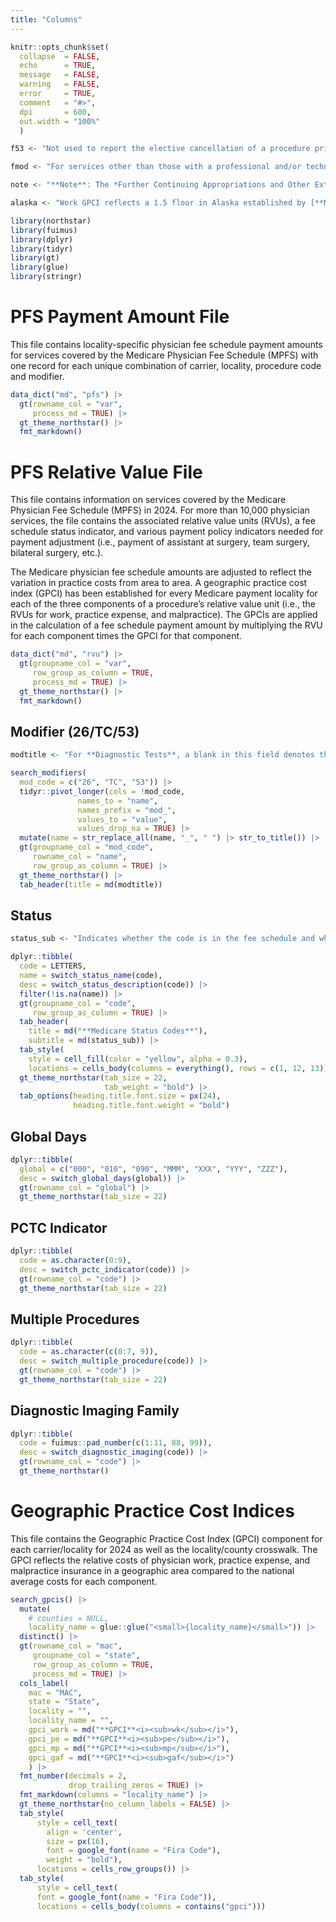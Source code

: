 ```yaml
---
title: "Columns"
---
```


```r
knitr::opts_chunk$set(
  collapse  = FALSE,
  echo      = TRUE,
  message   = FALSE, 
  warning   = FALSE,
  error     = TRUE,
  comment   = "#>",
  dpi       = 600, 
  out.width = "100%"
  )

f53 <- "Not used to report the elective cancellation of a procedure prior to the patient's anesthesia induction and/or surgical preparation in the operating suite. For outpatient hospital/ambulatory surgery center (ASC) reporting of a previously scheduled procedure/service that is partially reduced or cancelled as a result of extenuating circumstances or those that threaten the well being of the patient prior to or after administration of anesthesia, see modifiers 73 and 74 (see modifiers approved for ASC hospital outpatient use)."

fmod <- "For services other than those with a professional and/or technical component, a blank will appear in this field with one exception: the presence of CPT modifier 53 indicates that separate RVUs and a fee schedule amount have been established for procedures which the physician terminated before completion. This modifier is used only with colonoscopy CPT codes 44388 and 45378, or with G0105 and G0121. Any other codes billed with modifier 53 are subject to carrier medical review and priced by individual consideration."

note <- "**Note**: The *Further Continuing Appropriations and Other Extensions Act, 2024* (Section 501) extended the 1.0 Work GPCI floor through January 19, 2024. Therefore, the Work GPCIs for 2023 reflect the 1.0 Work GPCI floor. Work GPCIs for 2024 are shown both with and without a 1.0 floor and Work GPCIs for 2025 do not reflect a 1.0 floor."

alaska <- "Work GPCI reflects a 1.5 floor in Alaska established by [**MIPPA**](https://en.wikipedia.org/wiki/Medicare_Improvements_for_Patients_and_Providers_Act_of_2008)."

library(northstar)
library(fuimus)
library(dplyr)
library(tidyr)
library(gt)
library(glue)
library(stringr)
```


# PFS Payment Amount File

This file contains locality-specific physician fee schedule payment amounts for services covered by the Medicare Physician Fee Schedule (MPFS) with one record for each unique combination of carrier, locality, procedure code and modifier.

```r
data_dict("md", "pfs") |> 
  gt(rowname_col = "var",
     process_md = TRUE) |>
  gt_theme_northstar() |> 
  fmt_markdown()
```


# PFS Relative Value File

This file contains information on services covered by the Medicare Physician Fee Schedule (MPFS) in 2024. For more than 10,000 physician services, the file contains the associated relative value units (RVUs), a fee schedule status indicator, and various payment policy indicators needed for payment adjustment (i.e., payment of assistant at surgery, team surgery, bilateral surgery, etc.).

The Medicare physician fee schedule amounts are adjusted to reflect the variation in practice costs from area to area. A geographic practice cost index (GPCI) has been established for every Medicare payment locality for each of the three components of a procedure’s relative value unit (i.e., the RVUs for work, practice expense, and malpractice). The GPCIs are applied in the calculation of a fee schedule payment amount by multiplying the RVU for each component times the GPCI for that component.

```r
data_dict("md", "rvu") |> 
  gt(groupname_col = "var",
     row_group_as_column = TRUE,
     process_md = TRUE) |>
  gt_theme_northstar() |> 
  fmt_markdown()
```


## Modifier (26/TC/53)

```r
modtitle <- "For **Diagnostic Tests**, a blank in this field denotes the **Global Service** & the following Modifiers identify the components:"

search_modifiers(
  mod_code = c("26", "TC", "53")) |>
  tidyr::pivot_longer(cols = !mod_code, 
               names_to = "name", 
               names_prefix = "mod_",
               values_to = "value",
               values_drop_na = TRUE) |>
  mutate(name = str_replace_all(name, "_", " ") |> str_to_title()) |> 
  gt(groupname_col = "mod_code", 
     rowname_col = "name",
     row_group_as_column = TRUE) |>
  gt_theme_northstar() |> 
  tab_header(title = md(modtitle))
```


## Status

```r
status_sub <- "Indicates whether the code is in the fee schedule and whether it is separately payable if the service is covered. Only RVUs associated with status codes of **A**, **R**, or **T**, are used for Medicare payment."

dplyr::tibble(
  code = LETTERS, 
  name = switch_status_name(code),
  desc = switch_status_description(code)) |> 
  filter(!is.na(name)) |>
  gt(groupname_col = "code", 
     row_group_as_column = TRUE) |> 
  tab_header(
    title = md("**Medicare Status Codes**"),
    subtitle = md(status_sub)) |>
  tab_style(
    style = cell_fill(color = "yellow", alpha = 0.3),
    locations = cells_body(columns = everything(), rows = c(1, 12, 13))) |>
  gt_theme_northstar(tab_size = 22,
                     tab_weight = "bold") |> 
  tab_options(heading.title.font.size = px(24),
              heading.title.font.weight = "bold")
```


## Global Days

```r
dplyr::tibble(
  global = c("000", "010", "090", "MMM", "XXX", "YYY", "ZZZ"),
  desc = switch_global_days(global)) |>
  gt(rowname_col = "global") |> 
  gt_theme_northstar(tab_size = 22)
```


## PCTC Indicator

```r
dplyr::tibble(
  code = as.character(0:9),
  desc = switch_pctc_indicator(code)) |> 
  gt(rowname_col = "code") |> 
  gt_theme_northstar(tab_size = 22)
```


## Multiple Procedures

```r
dplyr::tibble(
  code = as.character(c(0:7, 9)),
  desc = switch_multiple_procedure(code)) |>
  gt(rowname_col = "code") |>
  gt_theme_northstar(tab_size = 22)
```


## Diagnostic Imaging Family

```r
dplyr::tibble(
  code = fuimus::pad_number(c(1:11, 88, 99)),
  desc = switch_diagnostic_imaging(code)) |>
  gt(rowname_col = "code") |>
  gt_theme_northstar()
```



# Geographic Practice Cost Indices

This file contains the Geographic Practice Cost Index (GPCI) component for each carrier/locality for 2024 as well as the locality/county crosswalk. The GPCI reflects the relative costs of physician work, practice expense, and malpractice insurance in a geographic area compared to the national average costs for each component.

```r
search_gpcis() |> 
  mutate(
    # counties = NULL,
    locality_name = glue::glue("<small>{locality_name}</small>")) |> 
  distinct() |> 
  gt(rowname_col = "mac", 
     groupname_col = "state",
     row_group_as_column = TRUE,
     process_md = TRUE) |> 
  cols_label(
    mac = "MAC",
    state = "State",
    locality = "",
    locality_name = "",
    gpci_work = md("**GPCI**<i><sub>wk</sub></i>"),
    gpci_pe = md("**GPCI**<i><sub>pe</sub></i>"),
    gpci_mp = md("**GPCI**<i><sub>mp</sub></i>"),
    gpci_gaf = md("**GPCI**<i><sub>gaf</sub></i>")
    ) |> 
  fmt_number(decimals = 2, 
             drop_trailing_zeros = TRUE) |>
  fmt_markdown(columns = "locality_name") |> 
  gt_theme_northstar(no_column_labels = FALSE) |> 
  tab_style(
      style = cell_text(
        align = 'center',
        size = px(16),
        font = google_font(name = "Fira Code"),
        weight = "bold"),
      locations = cells_row_groups()) |> 
  tab_style(
      style = cell_text(
      font = google_font(name = "Fira Code")),
      locations = cells_body(columns = contains("gpci")))
```



